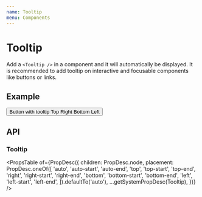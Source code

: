 ```yaml
---
name: Tooltip
menu: Components
---
```



# Tooltip

Add a `<Tooltip />` in a component and it will automatically be displayed. It is recommended to add tooltip on interactive and focusable components like buttons or links.

## Example

<Playground>
  <Box p={30}>
    <Button>
      Button with tooltip
      <Tooltip placement="top">Top</Tooltip>
      <Tooltip placement="right">Right</Tooltip>
      <Tooltip placement="bottom">Bottom</Tooltip>
      <Tooltip placement="left">Left</Tooltip>
    </Button>
  </Box>
</Playground>

## API

### Tooltip

<PropsTable
  of={PropDesc({
    children: PropDesc.node,
    placement: PropDesc.oneOf([
      'auto',
      'auto-start',
      'auto-end',
      'top',
      'top-start',
      'top-end',
      'right',
      'right-start',
      'right-end',
      'bottom',
      'bottom-start',
      'bottom-end',
      'left',
      'left-start',
      'left-end',
    ]).defaultTo('auto'),
    ...getSystemPropDesc(Tooltip),
  })}
/>
